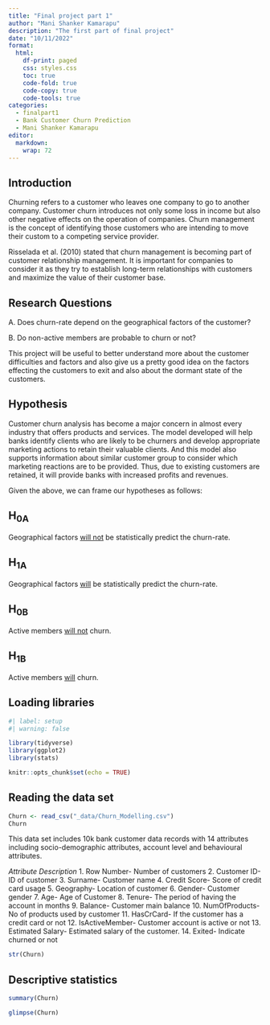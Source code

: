 ```yaml
---
title: "Final project part 1"
author: "Mani Shanker Kamarapu"
description: "The first part of final project"
date: "10/11/2022"
format:
  html:
    df-print: paged
    css: styles.css
    toc: true
    code-fold: true
    code-copy: true
    code-tools: true
categories:
  - finalpart1
  - Bank Customer Churn Prediction
  - Mani Shanker Kamarapu
editor: 
  markdown: 
    wrap: 72
---
```


## Introduction

Churning refers to a customer who leaves one company to go to another
company. Customer churn introduces not only some loss in income but also
other negative effects on the operation of companies. Churn management
is the concept of identifying those customers who are intending to move
their custom to a competing service provider.

Risselada et al. (2010) stated that churn management is becoming part of
customer relationship management. It is important for companies to
consider it as they try to establish long-term relationships with
customers and maximize the value of their customer base.

::: callout-important
## Research Questions

A. Does churn-rate depend on the geographical factors of the customer?

B. Do non-active members are probable to churn or not?
:::

This project will be useful to better understand more about the customer
difficulties and factors and also give us a pretty good idea on the
factors effecting the customers to exit and also about the dormant state
of the customers.

## Hypothesis

Customer churn analysis has become a major concern in almost every
industry that offers products and services. The model developed will
help banks identify clients who are likely to be churners and develop
appropriate marketing actions to retain their valuable clients. And this
model also supports information about similar customer group to consider
which marketing reactions are to be provided. Thus, due to existing
customers are retained, it will provide banks with increased profits and
revenues.

Given the above, we can frame our hypotheses as follows:

::: callout-tip
## H~0A~

Geographical factors [will not]{.underline} be statistically predict the
churn-rate.
:::

::: callout-tip
## H~1A~

Geographical factors [will]{.underline} be statistically predict the
churn-rate.
:::

::: callout-tip
## H~0B~

Active members [will not]{.underline} churn.
:::

::: callout-tip
## H~1B~

Active members [will]{.underline} churn.
:::

## Loading libraries

```r
#| label: setup
#| warning: false

library(tidyverse)
library(ggplot2)
library(stats)

knitr::opts_chunk$set(echo = TRUE)
```

## Reading the data set

```r
Churn <- read_csv("_data/Churn_Modelling.csv")
Churn
```

This data set includes 10k bank customer data records with 14 attributes
including socio-demographic attributes, account level and behavioural
attributes.

*Attribute Description* 1. Row Number- Number of customers 2. Customer
ID- ID of customer 3. Surname- Customer name 4. Credit Score- Score of
credit card usage 5. Geography- Location of customer 6. Gender- Customer
gender 7. Age- Age of Customer 8. Tenure- The period of having the
account in months 9. Balance- Customer main balance 10. NumOfProducts-
No of products used by customer 11. HasCrCard- If the customer has a
credit card or not 12. IsActiveMember- Customer account is active or not
13. Estimated Salary- Estimated salary of the customer. 14. Exited-
Indicate churned or not

```r
str(Churn)
```

## Descriptive statistics

```r
summary(Churn)
```

```r
glimpse(Churn)
```
